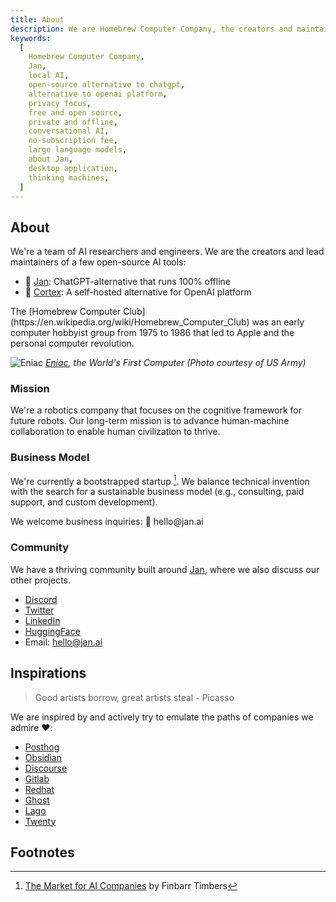 ```yaml
---
title: About
description: We are Homebrew Computer Company, the creators and maintainers of Jan, Cortex and other tools.
keywords:
  [
    Homebrew Computer Company,
    Jan,
    local AI,
    open-source alternative to chatgpt,
    alternative to openai platform,
    privacy focus,
    free and open source,
    private and offline,
    conversational AI,
    no-subscription fee,
    large language models,
    about Jan,
    desktop application,
    thinking machines,
  ]
---
```



## About 

We're a team of AI researchers and engineers. We are the creators and lead maintainers of a few open-source AI tools: 

- 👋 [Jan](https://jan.ai): ChatGPT-alternative that runs 100% offline
- 🤖 [Cortex](/cortex): A self-hosted alternative for OpenAI platform

<Callout>
The [Homebrew Computer Club](https://en.wikipedia.org/wiki/Homebrew_Computer_Club) was an early computer hobbyist group from 1975 to 1986 that led to Apple and the personal computer revolution.
</Callout>

![Eniac](./_assets/eniac.jpeg)
_[Eniac](https://www.computerhistory.org/revolution/birth-of-the-computer/4/78), the World's First Computer (Photo courtesy of US Army)_

### Mission

We're a robotics company that focuses on the cognitive framework for future robots. Our long-term mission is to advance human-machine collaboration to enable human civilization to thrive.

### Business Model

We're currently a bootstrapped startup [^2]. We balance technical invention with the search for a sustainable business model (e.g., consulting, paid support, and custom development).

<Callout>
We welcome business inquiries: 👋 hello@jan.ai 
</Callout>

### Community

We have a thriving community built around [Jan](../docs), where we also discuss our other projects.  

- [Discord](https://discord.gg/AAGQNpJQtH)
- [Twitter](https://twitter.com/janframework)
- [LinkedIn](http://linkedin.com/company/janframework/)
- [HuggingFace](https://huggingface.co/janhq)
- Email: hello@jan.ai

## Inspirations

> Good artists borrow, great artists steal - Picasso

We are inspired by and actively try to emulate the paths of companies we admire ❤️:

- [Posthog](https://posthog.com/handbook)
- [Obsidian](https://obsidian.md/)
- [Discourse](https://www.discourse.org/about)
- [Gitlab](https://handbook.gitlab.com/handbook/company/history/#2017-gitlab-storytime)
- [Redhat](https://www.redhat.com/en/about/development-model)
- [Ghost](https://ghost.org/docs/contributing/)
- [Lago](https://www.getlago.com/blog/open-source-licensing-and-why-lago-chose-agplv3)
- [Twenty](https://twenty.com/story)

## Footnotes

[^1]: [Kaparthy's Love Letter to Obsidian](https://twitter.com/karpathy/status/1761467904737067456?t=yGoUuKC9LsNGJxSAKv3Ubg)

[^2]: [The Market for AI Companies](https://www.artfintel.com/p/the-market-for-ai-companies) by Finbarr Timbers
